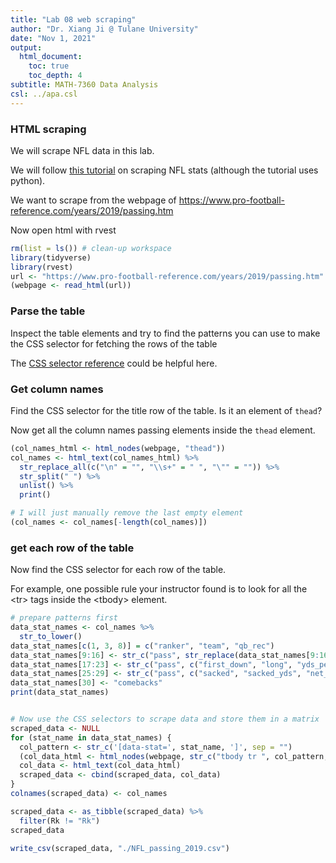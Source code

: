```yaml
---
title: "Lab 08 web scraping"
author: "Dr. Xiang Ji @ Tulane University"
date: "Nov 1, 2021"
output:
  html_document:
    toc: true
    toc_depth: 4  
subtitle: MATH-7360 Data Analysis
csl: ../apa.csl
---
```



### HTML scraping

We will scrape NFL data in this lab.

We will follow [this tutorial](https://towardsdatascience.com/scraping-nfl-stats-to-compare-quarterback-efficiencies-4989642e02fe) on scraping NFL stats (although the tutorial uses python).

We want to scrape from the webpage of [https://www.pro-football-reference.com/years/2019/passing.htm](https://www.pro-football-reference.com/years/2019/passing.htm)

Now open html with rvest

```r
rm(list = ls()) # clean-up workspace
library(tidyverse)
library(rvest)
url <- "https://www.pro-football-reference.com/years/2019/passing.htm"
(webpage <- read_html(url))
```

### Parse the table

Inspect the table elements and try to find the patterns you can use to make the CSS selector for fetching the rows of the table


The [CSS selector reference](https://www.w3schools.com/cssref/css_selectors.asp) could be helpful here.

### Get column names

Find the CSS selector for the title row of the table.  Is it an element of `thead`?

Now get all the column names passing elements inside the `thead` element.

```r
(col_names_html <- html_nodes(webpage, "thead"))
col_names <- html_text(col_names_html) %>%
  str_replace_all(c("\n" = "", "\\s+" = " ", "\"" = "")) %>%
  str_split(" ") %>%
  unlist() %>%
  print()

# I will just manually remove the last empty element
(col_names <- col_names[-length(col_names)])
```

### get each row of the table

Now find the CSS selector for each row of the table.

For example, one possible rule your instructor found is to look for all the \<tr\> tags inside the \<tbody\> element.


```r
# prepare patterns first
data_stat_names <- col_names %>%
  str_to_lower()
data_stat_names[c(1, 3, 8)] = c("ranker", "team", "qb_rec")
data_stat_names[9:16] <- str_c("pass", str_replace(data_stat_names[9:16], "%", "_perc"), sep = "_")
data_stat_names[17:23] <- str_c("pass", c("first_down", "long", "yds_per_att", "adj_yds_per_att", "yds_per_cmp", "yds_per_g", "rating"), sep = "_")
data_stat_names[25:29] <- str_c("pass", c("sacked", "sacked_yds", "net_yds_per_att", "adj_net_yds_per_att", "sacked_perc"), sep = "_")
data_stat_names[30] <- "comebacks"
print(data_stat_names)


# Now use the CSS selectors to scrape data and store them in a matrix
scraped_data <- NULL
for (stat_name in data_stat_names) {
  col_pattern <- str_c('[data-stat=', stat_name, ']', sep = "")
  (col_data_html <- html_nodes(webpage, str_c("tbody tr ", col_pattern, sep = "")))
  col_data <- html_text(col_data_html)
  scraped_data <- cbind(scraped_data, col_data)
}
colnames(scraped_data) <- col_names

scraped_data <- as_tibble(scraped_data) %>%
  filter(Rk != "Rk")
scraped_data

write_csv(scraped_data, "./NFL_passing_2019.csv")
```

